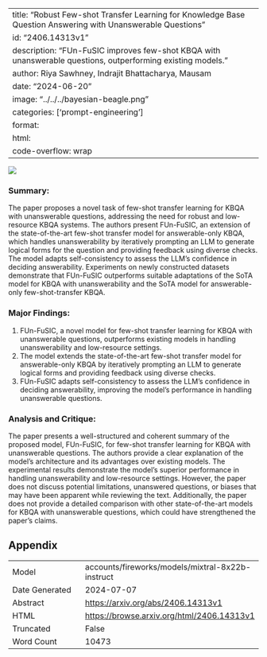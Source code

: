 
---
title: "Robust Few-shot Transfer Learning for Knowledge Base Question Answering with Unanswerable Questions"
id: "2406.14313v1"
description: "FUn-FuSIC improves few-shot KBQA with unanswerable questions, outperforming existing models."
author: Riya Sawhney, Indrajit Bhattacharya, Mausam
date: "2024-06-20"
image: "../../../bayesian-beagle.png"
categories: ['prompt-engineering']
format:
  html:
    code-overflow: wrap
---

![](../../../bayesian-beagle.png)

### Summary:

The paper proposes a novel task of few-shot transfer learning for KBQA with unanswerable questions, addressing the need for robust and low-resource KBQA systems. The authors present FUn-FuSIC, an extension of the state-of-the-art few-shot transfer model for answerable-only KBQA, which handles unanswerability by iteratively prompting an LLM to generate logical forms for the question and providing feedback using diverse checks. The model adapts self-consistency to assess the LLM's confidence in deciding answerability. Experiments on newly constructed datasets demonstrate that FUn-FuSIC outperforms suitable adaptations of the SoTA model for KBQA with unanswerability and the SoTA model for answerable-only few-shot-transfer KBQA.

### Major Findings:

1. FUn-FuSIC, a novel model for few-shot transfer learning for KBQA with unanswerable questions, outperforms existing models in handling unanswerability and low-resource settings.
2. The model extends the state-of-the-art few-shot transfer model for answerable-only KBQA by iteratively prompting an LLM to generate logical forms and providing feedback using diverse checks.
3. FUn-FuSIC adapts self-consistency to assess the LLM's confidence in deciding answerability, improving the model's performance in handling unanswerable questions.

### Analysis and Critique:

The paper presents a well-structured and coherent summary of the proposed model, FUn-FuSIC, for few-shot transfer learning for KBQA with unanswerable questions. The authors provide a clear explanation of the model's architecture and its advantages over existing models. The experimental results demonstrate the model's superior performance in handling unanswerability and low-resource settings. However, the paper does not discuss potential limitations, unanswered questions, or biases that may have been apparent while reviewing the text. Additionally, the paper does not provide a detailed comparison with other state-of-the-art models for KBQA with unanswerable questions, which could have strengthened the paper's claims.

## Appendix

|          |          |
|----------|----------|
| Model     | accounts/fireworks/models/mixtral-8x22b-instruct       |
| Date Generated     | 2024-07-07       |
| Abstract | [https://arxiv.org/abs/2406.14313v1](https://arxiv.org/abs/2406.14313v1)        |
| HTML     | [https://browse.arxiv.org/html/2406.14313v1](https://browse.arxiv.org/html/2406.14313v1)       |
| Truncated       | False       |
| Word Count       | 10473       |